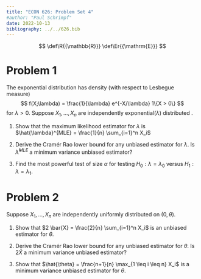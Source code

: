```yaml
---
title: "ECON 626: Problem Set 4"
#author: "Paul Schrimpf"
date: 2022-10-13
bibliography: ../../626.bib
---
```


$$
\def\R{{\mathbb{R}}}
\def\Er{{\mathrm{E}}}
$$

# Problem 1

The exponential distribution has density (with respect to Lesbegue measure)
$$
f(X;\lambda) = \frac{1}{\lambda} e^{-X/\lambda} 1\{X > 0\}
$$
for $\lambda>0$.  Suppose $X_1, ... , X_n$ are independently exponential$(\lambda)$ distributed .


1. Show that the maximum likelihood estimator for $\lambda$ is
$\hat{\lambda}^{MLE} = \frac{1}{n} \sum_{i=1}^n X_i$

2. Derive the Cramér Rao lower bound for any unbiased estimator for
$\lambda$. Is $\hat{\lambda}^{MLE}$ a minimum variance unbiased estimator?

3. Find the most powerful test of size $\alpha$ for testing
$H_0: \lambda = \lambda_0$ versus $H_1:\lambda = \lambda_1$.

# Problem 2

Suppose $X_1, ... , X_n$ are independently uniformly distributed on $(0,\theta)$.

1. Show that $2 \bar{X} = \frac{2}{n} \sum_{i=1}^n X_i$ is an unbiased estimator for $\theta$.

2. Derive the Cramér Rao lower bound for any unbiased estimator for
$\theta$. Is $2 \bar{X}$ a minimum variance unbiased estimator?

3. Show that $\hat{\theta} = \frac{n+1}{n} \max_{1 \leq i \leq n} X_i$ is a minimum variance unbiased estimator for $\theta$.

